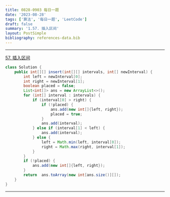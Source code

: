 ```yaml
---
title: 0828-0903 每日一题
date: '2023-08-28'
tags: ['算法', '每日一题', 'LeetCode']
draft: false
summary: '1.57. 插入区间'
layout: PostSimple
bibliography: references-data.bib
---
```


---

[57. 插入区间](https://leetcode.cn/problems/insert-interval/description/)

```java
class Solution {
    public int[][] insert(int[][] intervals, int[] newInterval) {
        int left = newInterval[0];
        int right = newInterval[1];
        boolean placed = false;
        List<int[]> ans = new ArrayList<>();
        for (int[] interval : intervals) {
            if (interval[0] > right) {
                if (!placed) {
                    ans.add(new int[]{left, right});
                    placed = true;
                }
                ans.add(interval);
            } else if (interval[1] < left) {
                ans.add(interval);
            } else {
                left = Math.min(left, interval[0]);
                right = Math.max(right, interval[1]);
            }
        }
        if (!placed) {
            ans.add(new int[]{left, right});
        }
        return  ans.toArray(new int[ans.size()][]);
    }
}
```

---
